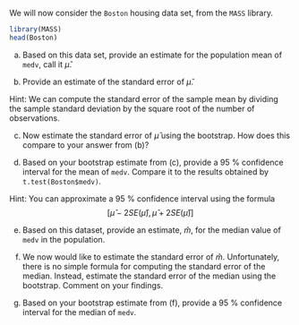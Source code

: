 We will now consider the `Boston` housing data set, from the `MASS` library.

```{r}
library(MASS)
head(Boston)
```

(a) Based on this data set, provide an estimate for the population mean of `medv`, call it $\hat \mu$.


(b) Provide an estimate of the standard error of $\hat \mu$.

Hint: We can compute the standard error of the sample mean by dividing the sample standard deviation by the square root of the number of observations.


(c) Now estimate the standard error of $\hat \mu$ using the bootstrap. How does this compare to your answer from (b)?


(d) Based on your bootstrap estimate from (c), provide a 95 % confidence interval for the mean of `medv`. Compare it to the results obtained by `t.test(Boston$medv)`.

Hint: You can approximate a 95 % confidence interval using the formula
$$
[\hat \mu - 2 SE(\hat \mu), \hat \mu + 2 SE(\hat \mu)]
$$


(e)
Based on this dataset, provide an estimate, $\hat m$, for the median value of `medv` in the population.

(f) We now would like to estimate the standard error of $\hat m$. Unfortunately, there is no simple formula for computing the standard error of the median. Instead, estimate the standard error of the median using the bootstrap. Comment on your findings.


(g) Based on your bootstrap estimate from (f), provide a 95 % confidence interval for the median of `medv`.

